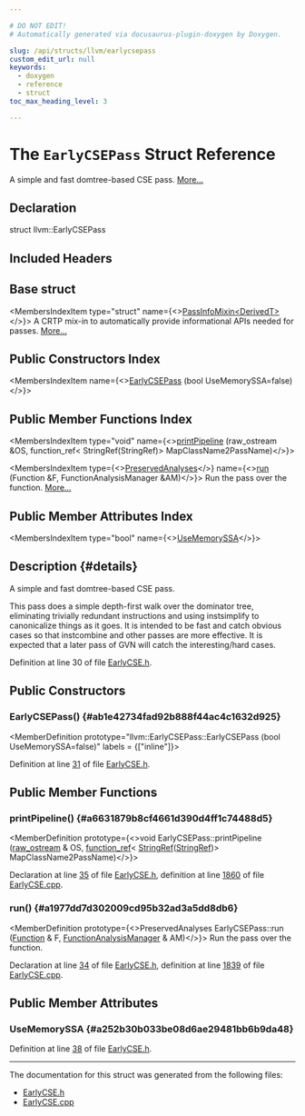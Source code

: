 ```yaml
---

# DO NOT EDIT!
# Automatically generated via docusaurus-plugin-doxygen by Doxygen.

slug: /api/structs/llvm/earlycsepass
custom_edit_url: null
keywords:
  - doxygen
  - reference
  - struct
toc_max_heading_level: 3

---
```





# The `EarlyCSEPass` Struct Reference

<DoxygenPage pluginConfig={pluginConfig}>

A simple and fast domtree-based CSE pass. <a href="#details">More...</a>

## Declaration

<CodeBlock>struct llvm::EarlyCSEPass</CodeBlock>

## Included Headers

<IncludesList>
<IncludesListItem
  filePath="llvm/Transforms/Scalar/EarlyCSE.h"
  permalink="/docs/api/files/include/include/llvm/include/llvm/transforms/include/llvm/transforms/scalar/earlycse-h"
  isLocal="true" />
</IncludesList>

## Base struct

<MembersIndex>

<MembersIndexItem
  type="struct"
  name={<><a href="/docs/api/structs/llvm/passinfomixin">PassInfoMixin&lt;DerivedT&gt;</a></>}>
A CRTP mix-in to automatically provide informational APIs needed for passes. <a href="/docs/api/structs/llvm/passinfomixin/#details">More...</a>
</MembersIndexItem>

</MembersIndex>

## Public Constructors Index

<MembersIndex>

<MembersIndexItem
  name={<><a href="#ab1e42734fad92b888f44ac4c1632d925">EarlyCSEPass</a> (bool UseMemorySSA=false)</>}>
</MembersIndexItem>

</MembersIndex>

## Public Member Functions Index

<MembersIndex>

<MembersIndexItem
  type="void"
  name={<><a href="#a6631879b8cf4661d390d4ff1c74488d5">printPipeline</a> (raw&#95;ostream &amp;OS, function&#95;ref&lt; StringRef(StringRef)&gt; MapClassName2PassName)</>}>
</MembersIndexItem>

<MembersIndexItem
  type={<><a href="/docs/api/classes/llvm/preservedanalyses">PreservedAnalyses</a></>}
  name={<><a href="#a1977dd7d302009cd95b32ad3a5dd8db6">run</a> (Function &amp;F, FunctionAnalysisManager &amp;AM)</>}>
Run the pass over the function. <a href="#a1977dd7d302009cd95b32ad3a5dd8db6">More...</a>
</MembersIndexItem>

</MembersIndex>

## Public Member Attributes Index

<MembersIndex>

<MembersIndexItem
  type="bool"
  name={<><a href="#a252b30b033be08d6ae29481bb6b9da48">UseMemorySSA</a></>}>
</MembersIndexItem>

</MembersIndex>

## Description {#details}

A simple and fast domtree-based CSE pass.

This pass does a simple depth-first walk over the dominator tree, eliminating trivially redundant instructions and using instsimplify to canonicalize things as it goes. It is intended to be fast and catch obvious cases so that instcombine and other passes are more effective. It is expected that a later pass of GVN will catch the interesting/hard cases.

Definition at line 30 of file <a href="/docs/api/files/include/include/llvm/include/llvm/transforms/include/llvm/transforms/scalar/earlycse-h">EarlyCSE.h</a>.

<SectionDefinition>

## Public Constructors

### EarlyCSEPass() {#ab1e42734fad92b888f44ac4c1632d925}

<MemberDefinition
  prototype="llvm::EarlyCSEPass::EarlyCSEPass (bool UseMemorySSA=false)"
  labels = {["inline"]}>

Definition at line <a href="/docs/api/files/include/include/llvm/include/llvm/transforms/include/llvm/transforms/scalar/earlycse-h/#l00031">31</a> of file <a href="/docs/api/files/include/include/llvm/include/llvm/transforms/include/llvm/transforms/scalar/earlycse-h">EarlyCSE.h</a>.
</MemberDefinition>

</SectionDefinition>

<SectionDefinition>

## Public Member Functions

### printPipeline() {#a6631879b8cf4661d390d4ff1c74488d5}

<MemberDefinition
  prototype={<>void EarlyCSEPass::printPipeline (<a href="/docs/api/classes/llvm/raw-ostream">raw&#95;ostream</a> &amp; OS, <a href="/docs/api/classes/llvm/function-ref">function&#95;ref</a>&lt; <a href="/docs/api/classes/llvm/stringref">StringRef</a>(<a href="/docs/api/classes/llvm/stringref">StringRef</a>)&gt; MapClassName2PassName)</>}>

Declaration at line <a href="/docs/api/files/include/include/llvm/include/llvm/transforms/include/llvm/transforms/scalar/earlycse-h/#l00035">35</a> of file <a href="/docs/api/files/include/include/llvm/include/llvm/transforms/include/llvm/transforms/scalar/earlycse-h">EarlyCSE.h</a>, definition at line <a href="/docs/api/files/lib/lib/transforms/lib/transforms/scalar/earlycse-cpp/#l01860">1860</a> of file <a href="/docs/api/files/lib/lib/transforms/lib/transforms/scalar/earlycse-cpp">EarlyCSE.cpp</a>.
</MemberDefinition>

### run() {#a1977dd7d302009cd95b32ad3a5dd8db6}

<MemberDefinition
  prototype={<>PreservedAnalyses EarlyCSEPass::run (<a href="/docs/api/classes/llvm/function">Function</a> &amp; F, <a href="/docs/api/namespaces/llvm/#adce09a5a0de0e3177eb00e932734af2f">FunctionAnalysisManager</a> &amp; AM)</>}>
Run the pass over the function.

Declaration at line <a href="/docs/api/files/include/include/llvm/include/llvm/transforms/include/llvm/transforms/scalar/earlycse-h/#l00034">34</a> of file <a href="/docs/api/files/include/include/llvm/include/llvm/transforms/include/llvm/transforms/scalar/earlycse-h">EarlyCSE.h</a>, definition at line <a href="/docs/api/files/lib/lib/transforms/lib/transforms/scalar/earlycse-cpp/#l01839">1839</a> of file <a href="/docs/api/files/lib/lib/transforms/lib/transforms/scalar/earlycse-cpp">EarlyCSE.cpp</a>.
</MemberDefinition>

</SectionDefinition>

<SectionDefinition>

## Public Member Attributes

### UseMemorySSA {#a252b30b033be08d6ae29481bb6b9da48}

<MemberDefinition
  prototype="bool llvm::EarlyCSEPass::UseMemorySSA">

Definition at line <a href="/docs/api/files/include/include/llvm/include/llvm/transforms/include/llvm/transforms/scalar/earlycse-h/#l00038">38</a> of file <a href="/docs/api/files/include/include/llvm/include/llvm/transforms/include/llvm/transforms/scalar/earlycse-h">EarlyCSE.h</a>.
</MemberDefinition>

</SectionDefinition>

<hr/>

The documentation for this struct was generated from the following files:

<ul>
<li><a href="/docs/api/files/include/include/llvm/include/llvm/transforms/include/llvm/transforms/scalar/earlycse-h">EarlyCSE.h</a></li>
<li><a href="/docs/api/files/lib/lib/transforms/lib/transforms/scalar/earlycse-cpp">EarlyCSE.cpp</a></li>
</ul>

</DoxygenPage>
